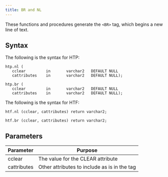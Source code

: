 ```yaml
---
title: BR and NL
---
```


These functions and procedures generate the `<BR>` tag, which begins a new line of text.

## Syntax 

The following is the syntax for HTP:

```
htp.nl (
   cclear         in       varchar2   DEFAULT NULL
   cattributes    in       varchar2   DEFAULT NULL);

htp.br (
   cclear         in       varchar2   DEFAULT NULL
   cattributes    in       varchar2   DEFAULT NULL);
```

The following is the syntax for HTF:

```
htf.nl (cclear, cattributes) return varchar2;

htf.br (cclear, cattributes) return varchar2;
```

## Parameters 

| Parameter | Purpose  |
| --------- | -------- |
| cclear | The value for the CLEAR attribute |
| cattributes | Other attributes to include as is in the tag |
